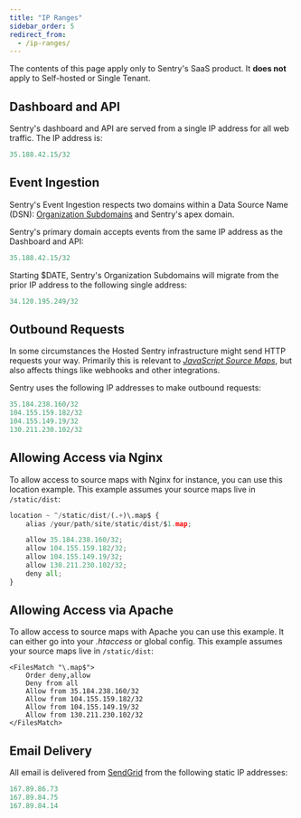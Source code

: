 ```yaml
---
title: "IP Ranges"
sidebar_order: 5
redirect_from:
  - /ip-ranges/
---
```


<Alert title="Note" level="warning">
<markdown>

The contents of this page apply only to Sentry's SaaS product. It **does not**
apply to Self-hosted or Single Tenant.

</markdown>
</Alert>

## Dashboard and API

Sentry's dashboard and API are served from a single IP address for all web traffic. The IP address is:

```python
35.188.42.15/32
```

## Event Ingestion

Sentry's Event Ingestion respects two domains within a Data Source Name (DSN): [Organization Subdomains](https://forum.sentry.io/t/organization-subdomains-in-dsns/9360) and Sentry's apex domain.

Sentry's primary domain accepts events from the same IP address as the Dashboard and API:

```python
35.188.42.15/32
```

Starting $DATE, Sentry's Organization Subdomains will migrate from the prior IP address to the following single address:

```python
34.120.195.249/32
```

## Outbound Requests

In some circumstances the Hosted Sentry infrastructure might send HTTP requests your way. Primarily this is relevant to [_JavaScript Source Maps_](/platforms/javascript/sourcemaps/), but also affects things like webhooks and other integrations.

Sentry uses the following IP addresses to make outbound requests:

```python
35.184.238.160/32
104.155.159.182/32
104.155.149.19/32
130.211.230.102/32
```

## Allowing Access via Nginx

To allow access to source maps with Nginx for instance, you can use this location example. This example assumes your source maps live in `/static/dist`:

```python
location ~ ^/static/dist/(.+)\.map$ {
    alias /your/path/site/static/dist/$1.map;

    allow 35.184.238.160/32;
    allow 104.155.159.182/32;
    allow 104.155.149.19/32;
    allow 130.211.230.102/32;
    deny all;
}
```

## Allowing Access via Apache

To allow access to source maps with Apache you can use this example. It can either go into your _.htaccess_ or global config. This example assumes your source maps live in `/static/dist`:

```
<FilesMatch "\.map$">
    Order deny,allow
    Deny from all
    Allow from 35.184.238.160/32
    Allow from 104.155.159.182/32
    Allow from 104.155.149.19/32
    Allow from 130.211.230.102/32
</FilesMatch>
```

## Email Delivery

All email is delivered from [SendGrid](https://sendgrid.com/) from the following static IP addresses:

```python
167.89.86.73
167.89.84.75
167.89.84.14
```
